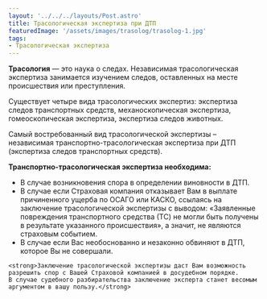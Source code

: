 ```yaml
---
layout: '../../../layouts/Post.astro'
title: Трасологическая экспертиза при ДТП
featuredImage: '/assets/images/trasolog/trasolog-1.jpg'
tags: 
- Трасологическая экспертиза
---
```




<strong>Трасология</strong> — это наука о следах. Независимая трасологическая экспертиза занимается изучением следов, оставленных на месте происшествия или преступления. <br/>

Существует четыре вида трасологических экспертиз: 
экспертиза следов транспортных средств, механоскопическая экспертиза, гомеоскопическая экспертиза, экспертиза следов животных. <br/>

Самый востребованный вид трасологической экспертизы – независимая транспортно-трасологическая экспертиза при ДТП 
(экспертиза следов транспортных средств).

<strong>Транспортно-трасологическая экспертиза необходима:</strong>
   * В случае возникновения спора в определении виновности в ДТП. 
   * В случае если Страховая компания отказывает Вам в выплате причиненного ущерба по ОСАГО или КАСКО, ссылаясь  на заключение трасологической экспертизы с выводом: 
    «Заявленные повреждения транспортного средства (ТС) не могли быть получены в результате указанного происшествия», а значит, не являются страховым событием. 
   * В случае если Вас необоснованно и незаконно обвиняют в ДТП, которое Вы не совершали. 
    
    <strong>Заключение трасологической экспертизы даст Вам возможность разрешить спор с Вашей Страховой компанией в досудебном порядке.
    В случае судебного разбирательства заключение эксперта станет весомым аргументом в вашу пользу.</strong>
